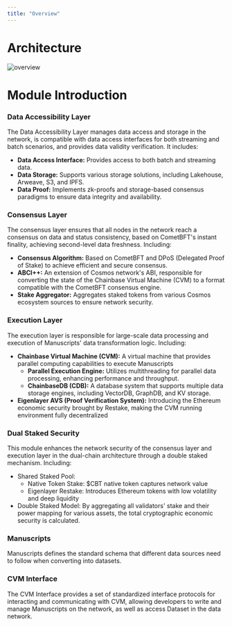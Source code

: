 ```yaml
---
title: "Overview"
---
```


# **Architecture**

<img className="block" src="/images/overview.png" alt="overview" />

# Module Introduction

### **Data Accessibility Layer**

The Data Accessibility Layer manages data access and storage in the network, is compatible with data access interfaces for both streaming and batch scenarios, and provides data validity verification. It includes:

- **Data Access Interface:** Provides access to both batch and streaming data.
- **Data Storage:** Supports various storage solutions, including Lakehouse, Arweave, S3, and IPFS.
- **Data Proof:** Implements zk-proofs and storage-based consensus paradigms to ensure data integrity and availability.

### **Consensus Layer**

The consensus layer ensures that all nodes in the network reach a consensus on data and status consistency, based on CometBFT's instant finality, achieving second-level data freshness. Including:

- **Consensus Algorithm:** Based on CometBFT and DPoS (Delegated Proof of Stake) to achieve efficient and secure consensus.
- **ABCI++:** An extension of Cosmos network's ABI, responsible for converting the state of the Chainbase Virtual Machine (CVM) to a format compatible with the CometBFT consensus engine.
- **Stake Aggregator:** Aggregates staked tokens from various Cosmos ecosystem sources to ensure network security.

### **Execution Layer**

The execution layer is responsible for large-scale data processing and execution of Manuscripts' data transformation logic. Including:

- **Chainbase Virtual Machine (CVM):** A virtual machine that provides parallel computing capabilities to execute Manuscripts
  - **Parallel Execution Engine:** Utilizes multithreading for parallel data processing, enhancing performance and throughput.
  - **ChainbaseDB (CDB):** A database system that supports multiple data storage engines, including VectorDB, GraphDB, and KV storage.
- **Eigenlayer AVS (Proof Verification System):** Introducing the Ethereum economic security brought by Restake, making the CVM running environment fully decentralized

### **Dual Staked Security**

This module enhances the network security of the consensus layer and execution layer in the dual-chain architecture through a double staked mechanism. Including:

- Shared Staked Pool:
  - Native Token Stake: $CBT native token captures network value
  - Eigenlayer Restake: Introduces Ethereum tokens with low volatility and deep liquidity
- Double Staked Model: By aggregating all validators' stake and their power mapping for various assets, the total cryptographic economic security is calculated.

### Manuscripts

Manuscripts defines the standard schema that different data sources need to follow when converting into datasets.

### CVM Interface

The CVM Interface provides a set of standardized interface protocols for interacting and communicating with CVM, allowing developers to write and manage Manuscripts on the network, as well as access Dataset in the data network.
